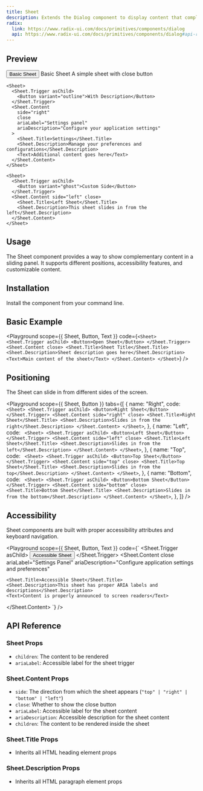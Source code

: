 ```yaml
---
title: Sheet
description: Extends the Dialog component to display content that complements the main content of the screen.
radix:
  link: https://www.radix-ui.com/docs/primitives/components/dialog
  api: https://www.radix-ui.com/docs/primitives/components/dialog#api-reference
---
```


## Preview

<Preview>
  <Flex style={{ gap: '24px', flexWrap: 'wrap' }}>
    <Sheet>
      <Sheet.Trigger asChild>
        <Button>Basic Sheet</Button>
      </Sheet.Trigger>
      <Sheet.Content close>
        <Sheet.Title>Basic Sheet</Sheet.Title>
        <Sheet.Description>A simple sheet with close button</Sheet.Description>
      </Sheet.Content>
    </Sheet>

    <Sheet>
      <Sheet.Trigger asChild>
        <Button variant="outline">With Description</Button>
      </Sheet.Trigger>
      <Sheet.Content
        side="right"
        close
        ariaLabel="Settings panel"
        ariaDescription="Configure your application settings"
      >
        <Sheet.Title>Settings</Sheet.Title>
        <Sheet.Description>Manage your preferences and configurations</Sheet.Description>
        <Text>Additional content goes here</Text>
      </Sheet.Content>
    </Sheet>

    <Sheet>
      <Sheet.Trigger asChild>
        <Button variant="ghost">Custom Side</Button>
      </Sheet.Trigger>
      <Sheet.Content side="left" close>
        <Sheet.Title>Left Sheet</Sheet.Title>
        <Sheet.Description>This sheet slides in from the left</Sheet.Description>
      </Sheet.Content>
    </Sheet>

  </Flex>
</Preview>

## Usage

The Sheet component provides a way to show complementary content in a sliding panel. It supports different positions, accessibility features, and customizable content.

## Installation

Install the component from your command line.

<LiveProvider>
  <LiveEditor code={`npm install @raystack/apsara`} border />
</LiveProvider>

## Basic Example

<Playground
  scope={{ Sheet, Button, Text }}
  code={`
<Sheet>
  <Sheet.Trigger asChild>
    <Button>Open Sheet</Button>
  </Sheet.Trigger>
  <Sheet.Content close>
    <Sheet.Title>Sheet Title</Sheet.Title>
    <Sheet.Description>Sheet description goes here</Sheet.Description>
    <Text>Main content of the sheet</Text>
  </Sheet.Content>
</Sheet>
  `}
/>

## Positioning

The Sheet can slide in from different sides of the screen.

<Playground
  scope={{ Sheet, Button }}
  tabs={[
    {
      name: "Right",
      code: `
<Sheet>
  <Sheet.Trigger asChild>
    <Button>Right Sheet</Button>
  </Sheet.Trigger>
  <Sheet.Content side="right" close>
    <Sheet.Title>Right Sheet</Sheet.Title>
    <Sheet.Description>Slides in from the right</Sheet.Description>
  </Sheet.Content>
</Sheet>`,
    },
    {
      name: "Left",
      code: `
<Sheet>
  <Sheet.Trigger asChild>
    <Button>Left Sheet</Button>
  </Sheet.Trigger>
  <Sheet.Content side="left" close>
    <Sheet.Title>Left Sheet</Sheet.Title>
    <Sheet.Description>Slides in from the left</Sheet.Description>
  </Sheet.Content>
</Sheet>`,
    },
    {
      name: "Top",
      code: `
<Sheet>
  <Sheet.Trigger asChild>
    <Button>Top Sheet</Button>
  </Sheet.Trigger>
  <Sheet.Content side="top" close>
    <Sheet.Title>Top Sheet</Sheet.Title>
    <Sheet.Description>Slides in from the top</Sheet.Description>
  </Sheet.Content>
</Sheet>`,
    },
    {
      name: "Bottom",
      code: `
<Sheet>
  <Sheet.Trigger asChild>
    <Button>Bottom Sheet</Button>
  </Sheet.Trigger>
  <Sheet.Content side="bottom" close>
    <Sheet.Title>Bottom Sheet</Sheet.Title>
    <Sheet.Description>Slides in from the bottom</Sheet.Description>
  </Sheet.Content>
</Sheet>`,
    },
  ]}
/>

## Accessibility

Sheet components are built with proper accessibility attributes and keyboard navigation.

<Playground
  scope={{ Sheet, Button, Text }}
  code={`
<Sheet>
  <Sheet.Trigger asChild>
    <Button>Accessible Sheet</Button>
  </Sheet.Trigger>
  <Sheet.Content 
    close 
    ariaLabel="Settings Panel"
    ariaDescription="Configure application settings and preferences"
  >
    <Sheet.Title>Accessible Sheet</Sheet.Title>
    <Sheet.Description>This sheet has proper ARIA labels and descriptions</Sheet.Description>
    <Text>Content is properly announced to screen readers</Text>
  </Sheet.Content>
</Sheet>
  `}
/>

## API Reference

### Sheet Props

- `children`: The content to be rendered
- `ariaLabel`: Accessible label for the sheet trigger

### Sheet.Content Props

- `side`: The direction from which the sheet appears (`"top" | "right" | "bottom" | "left"`)
- `close`: Whether to show the close button
- `ariaLabel`: Accessible label for the sheet content
- `ariaDescription`: Accessible description for the sheet content
- `children`: The content to be rendered inside the sheet

### Sheet.Title Props

- Inherits all HTML heading element props

### Sheet.Description Props

- Inherits all HTML paragraph element props
